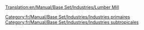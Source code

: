 [[Translation:en/Manual/Base Set/Industries/Lumber Mill]]

{{fr/Manual/Base Set/Industries/Industries|image=en/Manual/Base Set/Industries/Lumbermill.png
|nom=Scierie de construction
|climats=[[fr/Manual/Climat#subtropical|Subtropical]].
|accepte=Rien
|produit=[[fr/Manual/Base Set/Cargos/Bois|Bois]]
|notes=Généré par la carte, ne sera pas construit. Doit être financé par le joueur.<br> Doit aussi être construit sur des [[fr/Arbre de type 4|arbres de type 4]] (forêt tropicale), où les arbres sont coupés par case entière, dans une certaine zone. Une fois tous les arbres de cette zone abattus, la production chutera à 0. En conséquence, de fréquentes plantations d'arbre seront nécessaires pour soutenir cette industrie.
}}

[[Category:fr/Manual/Base Set/Industries/Industries primaires]]
[[Category:fr/Manual/Base Set/Industries/Industries subtropicales]]